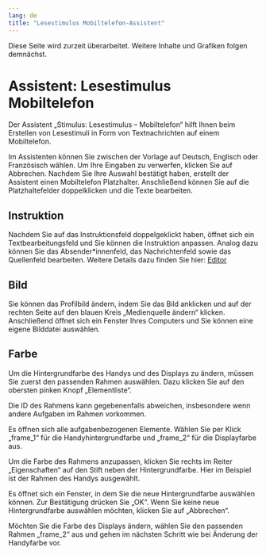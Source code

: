 ```yaml
---
lang: de
title: "Lesestimulus Mobiltelefon-Assistent"
---
```


::: {.callout-caution}
Diese Seite wird zurzeit überarbeitet. Weitere Inhalte und Grafiken folgen demnächst.
:::

# Assistent: Lesestimulus Mobiltelefon

Der Assistent „Stimulus: Lesestimulus – Mobiltelefon“ hilft Ihnen beim Erstellen von Lesestimuli in Form von Textnachrichten auf einem Mobiltelefon. 

Im Assistenten können Sie zwischen der Vorlage auf Deutsch, Englisch oder Französisch wählen. Um Ihre Eingaben zu verwerfen, klicken Sie auf Abbrechen. 
Nachdem Sie Ihre Auswahl bestätigt haben, erstellt der Assistent einen Mobiltelefon Platzhalter. Anschließend können Sie auf die Platzhaltefelder doppelklicken und die Texte bearbeiten.

## Instruktion
 
Nachdem Sie auf das Instruktionsfeld doppelgeklickt haben, öffnet sich ein Textbearbeitungsfeld und Sie können die Instruktion anpassen. Analog dazu können Sie das Absender*innenfeld, das Nachrichtenfeld sowie das Quellenfeld bearbeiten. 
Weitere Details dazu finden Sie hier: [Editor](../../Medienelemente/Text/index.qmd)

## Bild
 
Sie können das Profilbild ändern, indem Sie das Bild anklicken und auf der rechten Seite auf den blauen Kreis „Medienquelle ändern“ klicken. Anschließend öffnet sich ein Fenster Ihres Computers und Sie können eine eigene Bilddatei auswählen.

## Farbe
 
Um die Hintergrundfarbe des Handys und des Displays zu ändern, müssen Sie zuerst den passenden Rahmen auswählen. Dazu klicken Sie auf den obersten pinken Knopf „Elementliste“.

::: {.callout-note}
Die ID des Rahmens kann gegebenenfalls abweichen, insbesondere wenn andere Aufgaben im Rahmen vorkommen.
::: 

Es öffnen sich alle aufgabenbezogenen Elemente. Wählen Sie per Klick „frame_1“ für die Handyhintergrundfarbe und „frame_2“ für die Displayfarbe aus.

Um die Farbe des Rahmens anzupassen, klicken Sie rechts im Reiter „Eigenschaften“ auf den Stift neben der Hintergrundfarbe. Hier im Beispiel ist der Rahmen des Handys ausgewählt.

Es öffnet sich ein Fenster, in dem Sie die neue Hintergrundfarbe auswählen können. Zur Bestätigung drücken Sie „OK“. Wenn Sie keine neue Hintergrundfarbe auswählen möchten, klicken Sie auf „Abbrechen“.

Möchten Sie die Farbe des Displays ändern, wählen Sie den passenden Rahmen „frame_2“ aus und gehen im nächsten Schritt wie bei Änderung der Handyfarbe vor. 
